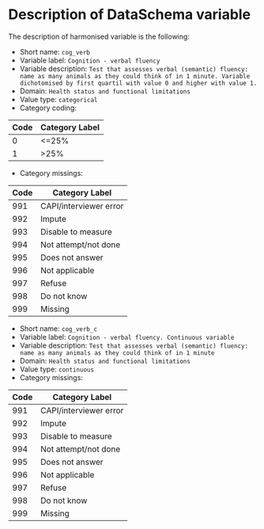 # Description of DataSchema variable

The description of harmonised variable is the following:


* Short name: `cog_verb`
* Variable label: `Cognition - verbal fluency`
* Variable description: `Test that assesses verbal (semantic) fluency: name as many animals as they could think of in 1 minute. Variable dichotomised by first quartil with value 0 and higher with value 1.`
* Domain: `Health status and functional limitations`
* Value type: `categorical`
* Category coding:

**Code** | **Category Label**
-------- | ------------------
0        | <=25%
1        | >25%

* Category missings: 

**Code** | **Category Label**
----| ------------------
991 | CAPI/interviewer error
992 | Impute
993 | Disable to measure
994 | Not attempt/not done
995 | Does not answer
996 | Not applicable
997 | Refuse
998 | Do not know
999 | Missing




* Short name: `cog_verb_c`
* Variable label: `Cognition - verbal fluency. Continuous variable`
* Variable description: `Test that assesses verbal (semantic) fluency: name as many animals as they could think of in 1 minute`
* Domain: `Health status and functional limitations`
* Value type: `continuous`
* Category missings: 


**Code** | **Category Label**
----| ------------------
991 | CAPI/interviewer error
992 | Impute
993 | Disable to measure
994 | Not attempt/not done
995 | Does not answer
996 | Not applicable
997 | Refuse
998 | Do not know
999 | Missing